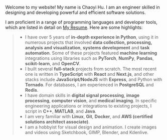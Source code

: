 Welcome to my website! My name is Chaoyi Hu. I am an engineer skilled in designing and developing
powerful and efficient software solutions.

I am proficient in a range of programming languages and developer tools, which are listed in detail
on [My Resume](#home-section-resume). Here are some highlights:

> - I have over 5 years of **in-depth experience in Python**, using it in numerous projects that involved 
**data collection, processing, analysis and visualization**, **systems development** and 
**task automation**. Some of these projects featured **machine learning** integrations using libraries 
such as **PyTorch**, **NumPy**, **Pandas**, **scikit-learn**, and **OpenCV**.
> - I built several **full-stack** projects from scratch. The most recent one is written in **TypeScript**
with **React** and **Next.js**, and other stacks include **JavaScript/NodeJS** with **Express**, and Python 
with **Tornado**. For databases, I am experienced in **PostgreSQL** and **Redis**.
> - I have domain skills in **digital signal processing**, **image processing**, 
**computer vision**, and **medical imaging**. In specific engineering applications or integrations to 
existing projects, I script in **C++**, **MATLAB**, and **Java**.
> - I am very familiar with **Linux**, **Git**, **Docker**, and **AWS (certified solutions architect
associate)**.
> - I am a hobbyist for visual design and animation. I create images and videos using Sketchbook,
GIMP, Blender, and Kdenlive.
